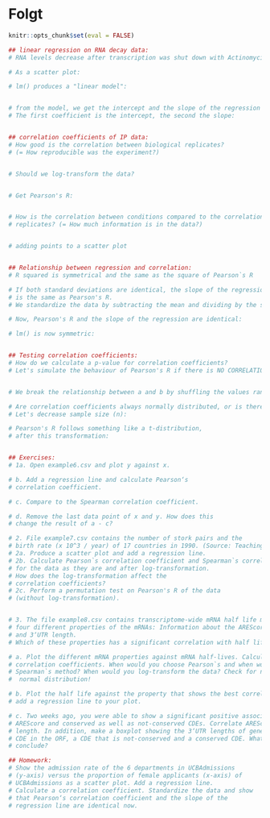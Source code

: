 
# Folgt {#day5}

```r
knitr::opts_chunk$set(eval = FALSE)
```

```r
## linear regression on RNA decay data:
# RNA levels decrease after transcription was shut down with Actinomycin D:

# As a scatter plot:

# lm() produces a "linear model":


# from the model, we get the intercept and the slope of the regression line.
# The first coefficient is the intercept, the second the slope:


## correlation coefficients of IP data:
# How good is the correlation between biological replicates? 
# (= How reproducible was the experiment?)


# Should we log-transform the data?


# Get Pearson's R:


# How is the correlation between conditions compared to the correlation between 
# replicates? (= How much information is in the data?)


# adding points to a scatter plot


## Relationship between regression and correlation:
# R squared is symmetrical and the same as the square of Pearson`s R 

# If both standard deviations are identical, the slope of the regression line
# is the same as Pearson's R.
# We standardize the data by subtracting the mean and dividing by the standard deviation:

# Now, Pearson's R and the slope of the regression are identical:

# lm() is now symmetric:


## Testing correlation coefficients:
# How do we calculate a p-value for correlation coefficients?
# Let's simulate the behaviour of Pearson's R if there is NO CORRELATION:


# We break the relationship between a and b by shuffling the values randomly:

# Are correlation coefficients always normally distributed, or is there a connection to sample size?
# Let's decrease sample size (n):

# Pearson's R follows something like a t-distribution, 
# after this transformation:


## Exercises:
# 1a. Open example6.csv and plot y against x.

# b. Add a regression line and calculate Pearson‘s
# correlation coefficient.

# c. Compare to the Spearman correlation coefficient.

# d. Remove the last data point of x and y. How does this
# change the result of a - c?

# 2. File example7.csv contains the number of stork pairs and the
# birth rate (x 10^3 / year) of 17 countries in 1990. (Source: Teaching Statistics, Volume 22 ).
# 2a. Produce a scatter plot and add a regression line. 
# 2b. Calculate Pearson`s correlation coefficient and Spearman`s correlation coefficient 
# for the data as they are and after log-transformation. 
# How does the log-transformation affect the
# correlation coefficients?
# 2c. Perform a permutation test on Pearson's R of the data 
# (without log-transformation).


# 3. The file example8.csv contains transcriptome-wide mRNA half life measurements and
# four different properties of the mRNAs: Information about the AREScore, 5‘UTR, ORF
# and 3‘UTR length.
# Which of these properties has a significant correlation with half life?

# a. Plot the different mRNA properties against mRNA half-lives. Calculate the respective
# correlation coefficients. When would you choose Pearson`s and when would you choose
# Spearman`s method? When would you log-transform the data? Check for normal or log-
#  normal distribution!

# b. Plot the half life against the property that shows the best correlation with half-life and
# add a regression line to your plot.

# c. Two weeks ago, you were able to show a significant positive association between
# AREScore and conserved as well as not-conserved CDEs. Correlate AREScore and 3‘UTR
# length. In addition, make a boxplot showing the 3‘UTR lengths of genes with no CDE, a
# CDE in the ORF, a CDE that is not-conserved and a conserved CDE. What would you
# conclude?

## Homework:
# Show the admission rate of the 6 departments in UCBAdmissions
# (y-axis) versus the proportion of female applicants (x-axis) of
# UCBAdmissions as a scatter plot. Add a regression line.
# Calculate a correlation coefficient. Standardize the data and show
# that Pearson‘s correlation coefficient and the slope of the
# regression line are identical now.



```

